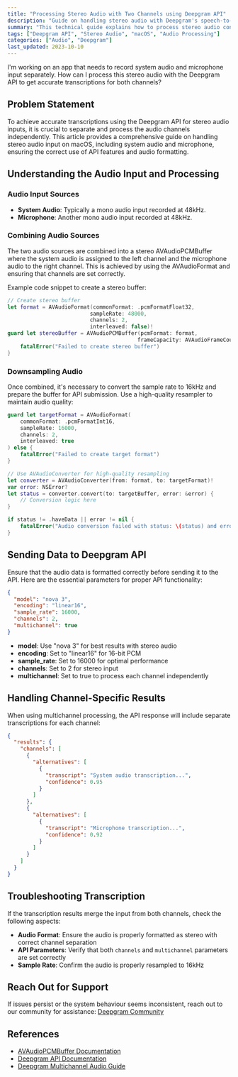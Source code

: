 ```yaml
---
title: "Processing Stereo Audio with Two Channels using Deepgram API"
description: "Guide on handling stereo audio with Deepgram's speech-to-text API for macOS."
summary: "This technical guide explains how to process stereo audio containing system audio and microphone input using Deepgram's speech recognition API. It covers combining the two channels into a stereo buffer and formatting the audio data correctly for the API."
tags: ["Deepgram API", "Stereo Audio", "macOS", "Audio Processing"]
categories: ["Audio", "Deepgram"]
last_updated: 2023-10-10
---
```


<CommunityQuestion>I'm working on an app that needs to record system audio and microphone input separately. How can I process this stereo audio with the Deepgram API to get accurate transcriptions for both channels?</CommunityQuestion>

## Problem Statement

To achieve accurate transcriptions using the Deepgram API for stereo audio inputs, it is crucial to separate and process the audio channels independently. This article provides a comprehensive guide on handling stereo audio input on macOS, including system audio and microphone, ensuring the correct use of API features and audio formatting.

## Understanding the Audio Input and Processing

### Audio Input Sources
- **System Audio**: Typically a mono audio input recorded at 48kHz.
- **Microphone**: Another mono audio input recorded at 48kHz.

### Combining Audio Sources
The two audio sources are combined into a stereo AVAudioPCMBuffer where the system audio is assigned to the left channel and the microphone audio to the right channel. This is achieved by using the AVAudioFormat and ensuring that channels are set correctly.

Example code snippet to create a stereo buffer:
```swift
// Create stereo buffer
let format = AVAudioFormat(commonFormat: .pcmFormatFloat32,
                          sampleRate: 48000,
                          channels: 2,
                          interleaved: false)!
guard let stereoBuffer = AVAudioPCMBuffer(pcmFormat: format,
                                         frameCapacity: AVAudioFrameCount(chunkSize)) else {
    fatalError("Failed to create stereo buffer")
}
```

### Downsampling Audio
Once combined, it's necessary to convert the sample rate to 16kHz and prepare the buffer for API submission. Use a high-quality resampler to maintain audio quality:

```swift
guard let targetFormat = AVAudioFormat(
    commonFormat: .pcmFormatInt16,
    sampleRate: 16000,
    channels: 2,
    interleaved: true
) else {
    fatalError("Failed to create target format")
}

// Use AVAudioConverter for high-quality resampling
let converter = AVAudioConverter(from: format, to: targetFormat)!
var error: NSError?
let status = converter.convert(to: targetBuffer, error: &error) { 
    // Conversion logic here
}

if status != .haveData || error != nil {
    fatalError("Audio conversion failed with status: \(status) and error: \(String(describing: error))")
}
```

## Sending Data to Deepgram API
Ensure that the audio data is formatted correctly before sending it to the API. Here are the essential parameters for proper API functionality:

```json
{
  "model": "nova 3",
  "encoding": "linear16",
  "sample_rate": 16000,
  "channels": 2,
  "multichannel": true
}
```

- **model**: Use "nova 3" for best results with stereo audio
- **encoding**: Set to "linear16" for 16-bit PCM
- **sample_rate**: Set to 16000 for optimal performance
- **channels**: Set to 2 for stereo input
- **multichannel**: Set to true to process each channel independently

## Handling Channel-Specific Results

When using multichannel processing, the API response will include separate transcriptions for each channel:

```json
{
  "results": {
    "channels": [
      {
        "alternatives": [
          {
            "transcript": "System audio transcription...",
            "confidence": 0.95
          }
        ]
      },
      {
        "alternatives": [
          {
            "transcript": "Microphone transcription...",
            "confidence": 0.92
          }
        ]
      }
    ]
  }
}
```

## Troubleshooting Transcription

If the transcription results merge the input from both channels, check the following aspects:
- **Audio Format**: Ensure the audio is properly formatted as stereo with correct channel separation
- **API Parameters**: Verify that both `channels` and `multichannel` parameters are set correctly
- **Sample Rate**: Confirm the audio is properly resampled to 16kHz

## Reach Out for Support

If issues persist or the system behaviour seems inconsistent, reach out to our community for assistance: [Deepgram Community](https://discord.gg/deepgram)

## References
- [AVAudioPCMBuffer Documentation](https://developer.apple.com/documentation/avfaudio/avaudiopcmbuffer)
- [Deepgram API Documentation](/docs/getting-started-with-live-streaming-audio)
- [Deepgram Multichannel Audio Guide](/docs/multichannel-audio)